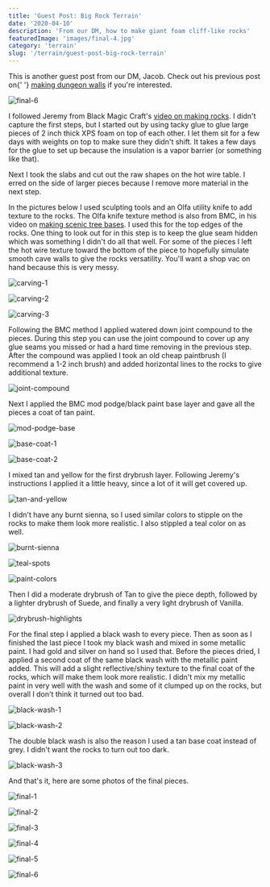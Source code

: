 ```yaml
---
title: 'Guest Post: Big Rock Terrain'
date: '2020-04-10'
description: 'From our DM, how to make giant foam cliff-like rocks'
featuredImage: 'images/final-4.jpg'
category: 'terrain'
slug: '/terrain/guest-post-big-rock-terrain'
---
```


<div class="banner-note">
  This is another guest post from our DM, Jacob. Check out his previous post on{' '}
  <a href="../guest-post-dungeon-walls/">making dungeon walls</a> if you're
  interested.
</div>

![final-6](images/final-6.jpg)

I followed Jeremy from Black Magic Craft's <a href="https://www.youtube.com/watch?v=VjZmihU7nxg" target="_blank" rel="noopener noreferrer">video on making rocks</a>. I didn't capture the first steps, but I started out by using tacky glue to glue large pieces of 2 inch thick XPS foam on top of each other. I let them sit for a few days with weights on top to make sure they didn't shift. It takes a few days for the glue to set up because the insulation is a vapor barrier (or something like that).

Next I took the slabs and cut out the raw shapes on the hot wire table. I erred on the side of larger pieces because I remove more material in the next step.

In the pictures below I used sculpting tools and an Olfa utility knife to add texture to the rocks. The Olfa knife texture method is also from BMC, in his video on <a href="https://www.youtube.com/watch?v=xaDLkRQOhyM&t=232" target="_blank" rel="noopener noreferrer">making scenic tree bases</a>. I used this for the top edges of the rocks. One thing to look out for in this step is to keep the glue seam hidden which was something I didn't do all that well. For some of the pieces I left the hot wire texture toward the bottom of the piece to hopefully simulate smooth cave walls to give the rocks versatility. You'll want a shop vac on hand because this is very messy.

![carving-1](images/carving-1.jpg)

![carving-2](images/carving-2.jpg)

![carving-3](images/carving-3.jpg)

Following the BMC method I applied watered down joint compound to the pieces. During this step you can use the joint compound to cover up any glue seams you missed or had a hard time removing in the previous step. After the compound was applied I took an old cheap paintbrush (I recommend a 1-2 inch brush) and added horizontal lines to the rocks to give additional texture.

![joint-compound](images/joint-compound.jpg)

Next I applied the BMC mod podge/black paint base layer and gave all the pieces a coat of tan paint.

![mod-podge-base](images/mod-podge-base.jpg)

![base-coat-1](images/base-coat-1.jpg)

![base-coat-2](images/base-coat-2.jpg)

I mixed tan and yellow for the first drybrush layer. Following Jeremy's instructions I applied it a little heavy, since a lot of it will get covered up.

![tan-and-yellow](images/tan-and-yellow.jpg)

I didn't have any burnt sienna, so I used similar colors to stipple on the rocks to make them look more realistic. I also stippled a teal color on as well.

![burnt-sienna](images/burnt-sienna.jpg)

![teal-spots](images/teal-spots.jpg)

![paint-colors](images/paint-colors.jpg)

Then I did a moderate drybrush of Tan to give the piece depth, followed by a lighter drybrush of Suede, and finally a very light drybrush of Vanilla.

![drybrush-highlights](images/drybrush-highlights.jpg)

For the final step I applied a black wash to every piece. Then as soon as I finished the last piece I took my black wash and mixed in some metallic paint. I had gold and silver on hand so I used that. Before the pieces dried, I applied a second coat of the same black wash with the metallic paint added. This will add a slight reflective/shiny texture to the final coat of the rocks, which will make them look more realistic. I didn't mix my metallic paint in very well with the wash and some of it clumped up on the rocks, but overall I don't think it turned out too bad.

![black-wash-1](images/black-wash-1.jpg)

![black-wash-2](images/black-wash-2.jpg)

The double black wash is also the reason I used a tan base coat instead of grey. I didn't want the rocks to turn out too dark.

![black-wash-3](images/black-wash-3.jpg)

And that's it, here are some photos of the final pieces.

![final-1](images/final-1.jpg)

![final-2](images/final-2.jpg)

![final-3](images/final-3.jpg)

![final-4](images/final-4.jpg)

![final-5](images/final-5.jpg)

![final-6](images/final-6.jpg)
